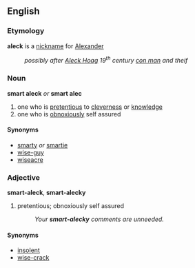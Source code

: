 == English ==
=== Etymology ===
'''aleck''' is a [[nickname]] for [[Alexander]]
: ''possibly after [[Aleck Hoag]] 19<sup>th</sup> century [[con man]] and theif''

=== Noun ===
'''smart aleck''' ''or'' '''smart alec'''
# one who is [[pretentious]] to [[clever]]ness or [[knowledge]]
# one who is [[obnoxious]]ly self assured


==== Synonyms ====
* [[smarty]] ''or'' [[smartie]]
* [[wise-guy]]
* [[wiseacre]]


=== Adjective ===
'''smart-aleck''', '''smart-alecky'''
# pretentious; obnoxiously self assured
#: ''Your '''smart-alecky''' comments are unneeded.''

==== Synonyms ====
* [[insolent]]
* [[wise-crack]]